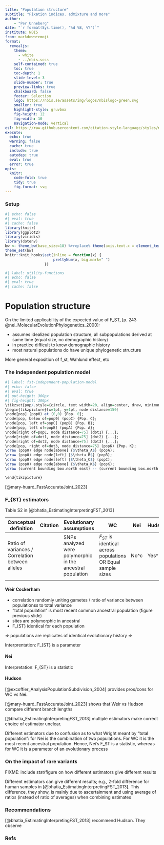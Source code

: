 ```yaml
---
title: "Population structure"
subtitle: "Fixation indices, admixture and more"
author:
    - "Per Unneberg"
date: "`r format(Sys.time(), '%d %B, %Y')`"
institute: NBIS
from: markdown+emoji
format:
  revealjs:
    theme:
      - white
      - ../nbis.scss
    self-contained: true
    toc: true
    toc-depth: 1
    slide-level: 3
    slide-number: true
    preview-links: true
    chalkboard: false
    footer: Selection
    logo: https://nbis.se/assets/img/logos/nbislogo-green.svg
    smaller: true
    highlight-style: gruvbox
    fig-height: 12
    fig-width: 10
    navigation-mode: vertical
csl: https://raw.githubusercontent.com/citation-style-language/styles/master/apa.csl
execute:
  echo: true
  warning: false
  cache: true
  include: true
  autodep: true
  eval: true
  error: true
opts:
  knitr:
    code-fold: true
    tidy: true
    fig-format: svg
---
```


### Setup  {visibility="hidden" .unnumbered .unlisted}

```r
#| echo: false
#| eval: true
#| cache: false
library(knitr)
library(ggplot2)
library(viridis)
library(dotenv)
bw <- theme_bw(base_size=18) %+replace% theme(axis.text.x = element_text(angle = 45, hjust = 1, vjust = 1))
theme_set(bw)
knitr::knit_hooks$set(inline = function(x) {
                      prettyNum(x, big.mark=" ")
                  })
```
```r
#| label: utility-functions
#| echo: false
#| eval: true
#| cache: false
```


# Population structure

::: {.notes }

On the limited applicability of the expected value of F_ST, [p. 243
@nei_MolecularEvolutionPhylogenetics_2000]:

- assumes idealized population structure, all subpopulations derived
  at same time (equal size, no demographic history)
- in practice difficult to know demographic history
- most natural populations do have unique phylogenetic structure

More general exposition of f_st, Wahlund effect, etc

:::

### The independent population model

```r
#| label: fst-independent-population-model
#| echo: false
#| eval: true
#| out-height: 300px
#| fig-height: 300px
\tikzset{pop/.style={circle, text width=20, align=center, draw, minimum width=10}}
\begin{tikzpicture}[x=1pt, y=1pt, node distance=150]
\node[pop] (pop0) at (0,0) {Pop. 0};
\node[pop, below of=pop0] (popC) {Pop. C};
\node[pop, left of=popC] (popB) {Pop. B};
\node[pop, left of=popB] (popA) {Pop. A};
\node[right of=popC, node distance=75] (dot1) {...};
\node[right of=dot1, node distance=75] (dot2) {...};
\node[right of=dot2, node distance=75] (dot3) {...};
\node[pop, right of=dot3, node distance=75] (popK) {Pop. K};
\draw (pop0) edge node[above] {$\theta_A$} (popA);
\draw (pop0) edge node[left] {$\theta_B$} (popB);
\draw (pop0) edge node[left] {$\theta_C$} (popC);
\draw (pop0) edge node[above] {$\theta_K$} (popK);
\draw (current bounding box.north east) -- (current bounding box.north west) -- (current bounding box.south west) -- (current bounding box.south east) -- cycle;

\end{tikzpicture}
```

[@mary-huard_FastAccurateJoint_2023]


### F_{ST} estimators

Table S2 in [@bhatia_EstimatingInterpretingFST_2013]

| **Conceptual definition**                        | **Citation** | **Evolutionary assumptions**                               | **WC**                                                         | **Nei** | **Hudson** |
|--------------------------------------------------|--------------|------------------------------------------------------------|----------------------------------------------------------------|---------|------------|
| Ratio of variances / Correlation between alleles |              | SNPs analyzed were polymorphic in the ancestral population | $F_{ST}$ is identical across populations OR Equal sample sizes | No^c    | Yes^*      |
|                                                  |              |                                                            |                                                                |         |            |

#### Weir Cockerham

- correlation randomly uniting gametes / ratio of variance between populationss to total variance
- "total population" is most recent common ancestral population (figure previous slide)
- sites are polymorphic in ancestral
- F_{ST} identical for each population

=> populations are replicates of identical evolutionary history =>

Interprentation: F_{ST} is a parameter

#### Nei

Interpretation: F_{ST} is a statistic

#### Hudson


::: {.notes }

[@excoffier_AnalysisPopulationSubdivision_2004] provides pros/cons for
WC vs Nei.

[@mary-huard_FastAccurateJoint_2023] shows that Weir vs Hudson compare different branch lengths

[@bhatia_EstimatingInterpretingFST_2013] multiple estimators make correct choice of estimator unclear.

Different estimators due to confusion as to what Wright meant by
"total population": for Nei is the combination of two populations. For
WC it is the most recent ancestral population. Hence, Nei's F_ST is a
statistic, whereas for WC it is a parameter of an evolutionary process



:::


### On the impact of rare variants

FIXME: include stat/figure on how different estimators give different
results

::: {.notes }

Different estimators can give different results; e.g., 2-fold
difference for human samples in
[@bhatia_EstimatingInterpretingFST_2013]. This difference, they show,
is mainly due to ascertainment and using average of ratios (instead of
ratio of averages) when combining estimates


:::


### Recommendations


::: {.notes }

[@bhatia_EstimatingInterpretingFST_2013] recommend Hudson. They observe

:::




### Refs {.unnumbered .unlisted}

::: { #refs }
:::
